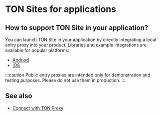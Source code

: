 
# TON Sites for applications

## How to support TON Site in your application?

You can launch TON Site in your application by directly integrating a local entry proxy into your product.
Libraries and example integrations are available for popular platforms:

* [Andriod](https://github.com/andreypfau/tonutils-proxy-android-example)
* [iOS](https://github.com/ton-blockchain/ton-proxy-swift)

:::caution
Public entry proxies are intended only for demonstration and testing purposes. Please do not use them in production.
:::

## See also

* [Connect with TON Proxy](/v3/guidelines/web3/ton-proxy-sites/connect-with-ton-proxy)

<Feedback />

